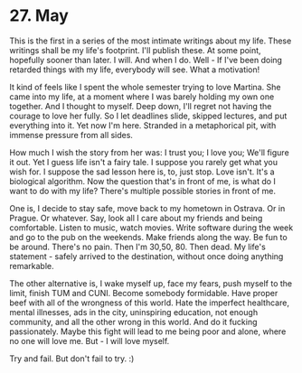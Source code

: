 # 27. May

This is the first in a series of the most intimate writings about my life. These writings shall be my life's footprint. I'll publish these. At some point, hopefully sooner than later. I will. And when I do. Well - If I've been doing retarded things with my life, everybody will see. What a motivation!

It kind of feels like I spent the whole semester trying to love Martina. She came into my life, at a moment where I was barely holding my own one together. And I thought to myself. Deep down, I'll regret not having the courage to love her fully. So I let deadlines slide, skipped lectures, and put everything into it. Yet now I'm here. Stranded in a metaphorical pit, with immense pressure from all sides.

How much I wish the story from her was: I trust you; I love you; We'll figure it out. Yet I guess life isn't a fairy tale. I suppose you rarely get what you wish for. I suppose the sad lesson here is, to, just stop. Love isn't. It's a biological algorithm. Now the question that's in front of me, is what do I want to do with my life? There's multiple possible stories in front of me.

One is, I decide to stay safe, move back to my hometown in Ostrava.  Or in Prague. Or whatever. Say, look all I care about my friends and being comfortable. Listen to music, watch movies. Write software during the week and go to the pub on the weekends. Make friends along the way. Be fun to be around. There's no pain. Then I'm 30,50, 80. Then dead. My life's statement - safely arrived to the destination, without once doing anything remarkable.

The other alternative is, I wake myself up, face my fears, push myself to the limit, finish TUM and CUNI. Become somebody formidable. Have proper beef with all of the wrongness of this world. Hate the imperfect healthcare, mental illnesses, ads in the city, uninspiring education, not enough community, and all the other wrong in this world. And do it fucking passionately. Maybe this fight will lead to me being poor and alone, where no one will love me. But - I will love myself.

Try and fail. But don't fail to try. :)

